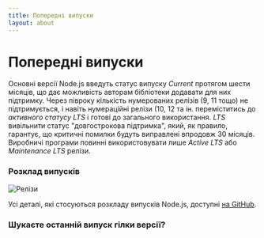 ```yaml
---
title: Попередні випуски
layout: about
---
```


# Попередні випуски

Основні версії Node.js введуть статус випуску _Current_ протягом шести місяців, що дає можливість авторам бібліотеки додавати для них підтримку.
Через півроку кількість нумерованих релізів (9, 11 тощо) не підтримується, і навіть нумераційні релізи (10, 12 та ін. переміститись до _активного статусу LTS_ і готові до загального використання.
_LTS_ вивільнити статус "довгострокова підтримка", який, як правило, гарантує, що критичні помилки будуть виправлені впродовж 30 місяців.
Виробничі програми повинні використовувати лише _Active LTS_ або _Maintenance LTS_ релізи.

### Розклад випусків

![Релізи](https://raw.githubusercontent.com/nodejs/Release/main/schedule.svg?sanitize=true)

Усі деталі, які стосуються розкладу випусків Node.js, доступні [на GitHub](https://github.com/nodejs/release#release-schedule).

### Шукаєте останній випуск гілки версії?

<DownloadReleasesTable />
